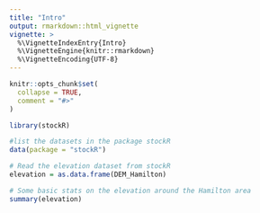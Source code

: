 ```yaml
---
title: "Intro"
output: rmarkdown::html_vignette
vignette: >
  %\VignetteIndexEntry{Intro}
  %\VignetteEngine{knitr::rmarkdown}
  %\VignetteEncoding{UTF-8}
---
```


```r
knitr::opts_chunk$set(
  collapse = TRUE,
  comment = "#>"
)
```

```r
library(stockR)
```

```r
#list the datasets in the package stockR
data(package = "stockR")
```
```r
# Read the elevation dataset from stockR
elevation = as.data.frame(DEM_Hamilton)
```
```r
# Some basic stats on the elevation around the Hamilton area
summary(elevation)
```

